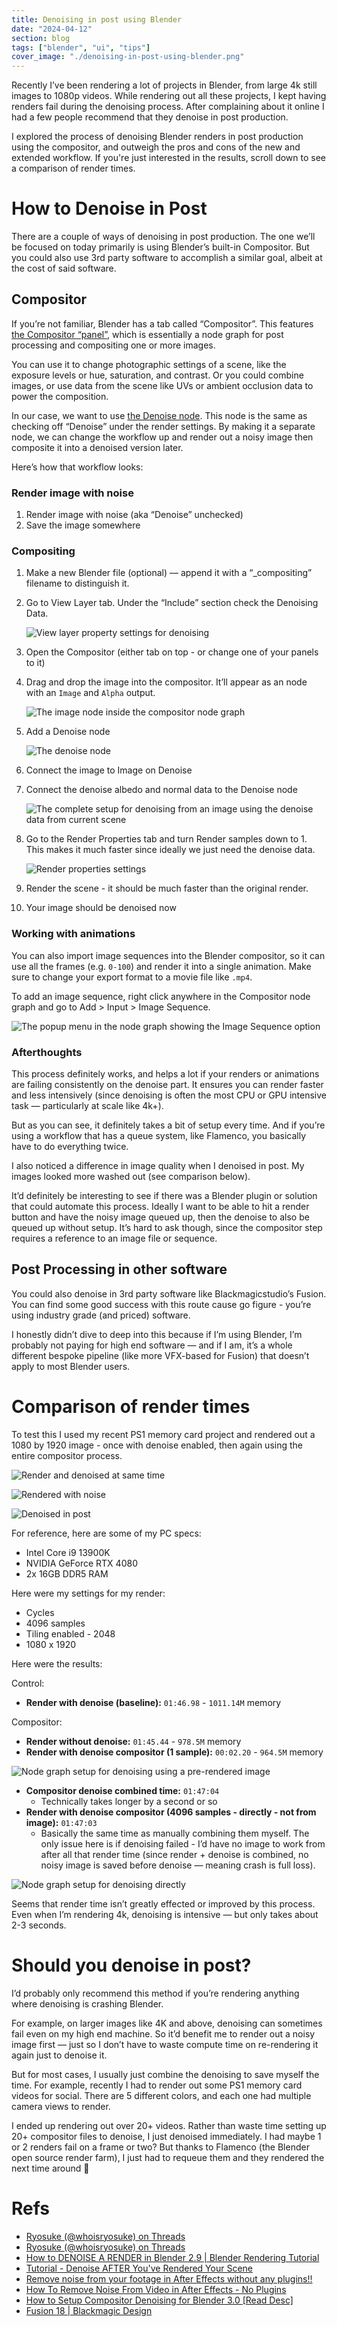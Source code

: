 ```yaml
---
title: Denoising in post using Blender
date: "2024-04-12"
section: blog
tags: ["blender", "ui", "tips"]
cover_image: "./denoising-in-post-using-blender.png"
---
```


Recently I’ve been rendering a lot of projects in Blender, from large 4k still images to 1080p videos. While rendering out all these projects, I kept having renders fail during the denoising process. After complaining about it online I had a few people recommend that they denoise in post production.

I explored the process of denoising Blender renders in post production using the compositor, and outweigh the pros and cons of the new and extended workflow. If you're just interested in the results, scroll down to see a comparison of render times.

# How to Denoise in Post

There are a couple of ways of denoising in post production. The one we’ll be focused on today primarily is using Blender’s built-in Compositor. But you could also use 3rd party software to accomplish a similar goal, albeit at the cost of said software.

## Compositor

If you’re not familiar, Blender has a tab called “Compositor”. This features [the Compositor “panel”](https://docs.blender.org/manual/en/latest/compositing/introduction.html#introduction), which is essentially a node graph for post processing and compositing one or more images.

You can use it to change photographic settings of a scene, like the exposure levels or hue, saturation, and contrast. Or you could combine images, or use data from the scene like UVs or ambient occlusion data to power the composition.

In our case, we want to use [the Denoise node](https://docs.blender.org/manual/en/latest/compositing/types/filter/denoise.html). This node is the same as checking off “Denoise” under the render settings. By making it a separate node, we can change the workflow up and render out a noisy image then composite it into a denoised version later.

Here’s how that workflow looks:

### Render image with noise

1. Render image with noise (aka “Denoise” unchecked)
2. Save the image somewhere

### Compositing

1. Make a new Blender file (optional) — append it with a “\_compositing” filename to distinguish it.
2. Go to View Layer tab. Under the “Include” section check the Denoising Data.

   ![View layer property settings for denoising](./Untitled.png)

3. Open the Compositor (either tab on top - or change one of your panels to it)
4. Drag and drop the image into the compositor. It’ll appear as an node with an `Image` and `Alpha` output.

   ![The image node inside the compositor node graph](./Untitled%201.png)

5. Add a Denoise node

   ![The denoise node](./Untitled%202.png)

6. Connect the image to Image on Denoise
7. Connect the denoise albedo and normal data to the Denoise node

   ![The complete setup for denoising from an image using the denoise data from current scene](./Untitled%203.png)

8. Go to the Render Properties tab and turn Render samples down to 1. This makes it much faster since ideally we just need the denoise data.

   ![Render properties settings](./Untitled%204.png)

9. Render the scene - it should be much faster than the original render.
10. Your image should be denoised now

### Working with animations

You can also import image sequences into the Blender compositor, so it can use all the frames (e.g. `0-100`) and render it into a single animation. Make sure to change your export format to a movie file like `.mp4`.

To add an image sequence, right click anywhere in the Compositor node graph and go to Add > Input > Image Sequence.

![The popup menu in the node graph showing the Image Sequence option](./Untitled%205.png)

### Afterthoughts

This process definitely works, and helps a lot if your renders or animations are failing consistently on the denoise part. It ensures you can render faster and less intensively (since denoising is often the most CPU or GPU intensive task — particularly at scale like 4k+).

But as you can see, it definitely takes a bit of setup every time. And if you’re using a workflow that has a queue system, like Flamenco, you basically have to do everything twice.

I also noticed a difference in image quality when I denoised in post. My images looked more washed out (see comparison below).

It’d definitely be interesting to see if there was a Blender plugin or solution that could automate this process. Ideally I want to be able to hit a render button and have the noisy image queued up, then the denoise to also be queued up without setup. It’s hard to ask though, since the compositor step requires a reference to an image file or sequence.

## Post Processing in other software

You could also denoise in 3rd party software like Blackmagicstudio’s Fusion. You can find some good success with this route cause go figure - you’re using industry grade (and priced) software.

I honestly didn’t dive to deep into this because if I’m using Blender, I’m probably not paying for high end software — and if I am, it’s a whole different bespoke pipeline (like more VFX-based for Fusion) that doesn’t apply to most Blender users.

# Comparison of render times

To test this I used my recent PS1 memory card project and rendered out a 1080 by 1920 image - once with denoise enabled, then again using the entire compositor process.

<Stack>

![Render and denoised at same time](./PS1_Memory_Card_-_R9k_-_Compositor_Denoise_Test_005.png)

![Rendered with noise](./PS1_Memory_Card_-_R9k_-_Compositor_Denoise_Test_001.png)

![Denoised in post](./PS1_Memory_Card_-_R9k_-_Compositor_Denoise_Test_003_-_denoise_in_post.png)

</Stack>

For reference, here are some of my PC specs:

- Intel Core i9 13900K
- NVIDIA GeForce RTX 4080
- 2x 16GB DDR5 RAM

Here were my settings for my render:

- Cycles
- 4096 samples
- Tiling enabled - 2048
- 1080 x 1920

Here were the results:

Control:

- **Render with denoise (baseline):** `01:46.98` - `1011.14M` memory

Compositor:

- **Render without denoise:** `01:45.44` - `978.5M` memory
- **Render with denoise compositor (1 sample):** `00:02.20` - `964.5M` memory

![Node graph setup for denoising using a pre-rendered image](./Untitled%203.png)

- **Compositor denoise combined time:** `01:47:04`
  - Technically takes longer by a second or so
- **Render with denoise compositor (4096 samples - directly - not from image):** `01:47:03`
  - Basically the same time as manually combining them myself. The only issue here is if denoising failed - I’d have no image to work from after all that render time (since render + denoise is combined, no noisy image is saved before denoise — meaning crash is full loss).

![Node graph setup for denoising directly](./Untitled%206.png)

Seems that render time isn’t greatly effected or improved by this process. Even when I’m rendering 4k, denoising is intensive — but only takes about 2-3 seconds.

# Should you denoise in post?

I’d probably only recommend this method if you’re rendering anything where denoising is crashing Blender.

For example, on larger images like 4K and above, denoising can sometimes fail even on my high end machine. So it’d benefit me to render out a noisy image first — just so I don’t have to waste compute time on re-rendering it again just to denoise it.

But for most cases, I usually just combine the denoising to save myself the time. For example, recently I had to render out some PS1 memory card videos for social. There are 5 different colors, and each one had multiple camera views to render.

I ended up rendering out over 20+ videos. Rather than waste time setting up 20+ compositor files to denoise, I just denoised immediately. I had maybe 1 or 2 renders fail on a frame or two? But thanks to Flamenco (the Blender open source render farm), I just had to requeue them and they rendered the next time around 🤘

# Refs

- [Ryosuke (@whoisryosuke) on Threads](https://www.threads.net/@whoisryosuke/post/C5HHDv7yI4J)
- [Ryosuke (@whoisryosuke) on Threads](https://www.threads.net/@whoisryosuke/post/C5MHdu9PCLL)
- [How to DENOISE A RENDER in Blender 2.9 | Blender Rendering Tutorial](https://www.youtube.com/watch?v=iD1Y1D-KTMI)
- [Tutorial - Denoise AFTER You've Rendered Your Scene](https://www.youtube.com/watch?app=desktop&v=nRnupAxKxEA)
- [Remove noise from your footage in After Effects without any plugins!!](https://www.youtube.com/watch?v=nKZPa7iVdo0)
- [How To Remove Noise From Video in After Effects - No Plugins](https://www.youtube.com/watch?v=KnHMs40yaiY)
- [How to Setup Compositor Denoising for Blender 3.0 [Read Desc]](https://youtu.be/5A2ahhFT7Fw?t=538)
- [Fusion 18 | Blackmagic Design](https://www.blackmagicdesign.com/products/fusion)
